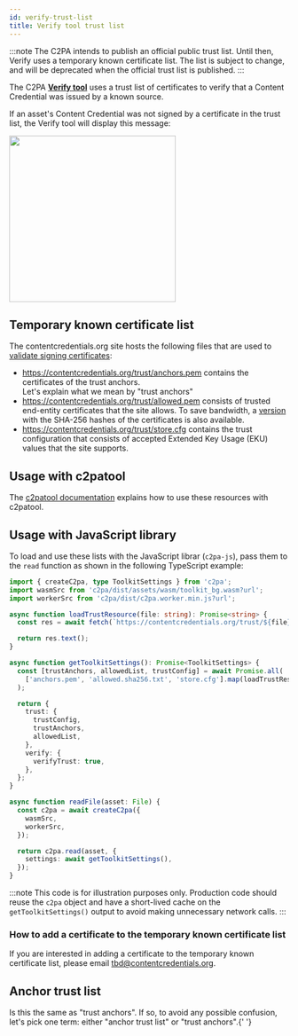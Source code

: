 ```yaml
---
id: verify-trust-list
title: Verify tool trust list
---
```



:::note
The C2PA intends to publish an official public trust list. Until then, Verify uses a temporary known certificate list. The list is subject to change, and will be deprecated when the official trust list is published.
:::

The C2PA **[Verify tool](https://contentcredentials.org/verify)** uses a trust list of certificates to verify that a Content Credential was issued by a known source.

If an asset's Content Credential was not signed by a certificate in the trust list, the Verify tool will display this message:

<img src={verify_unknown_source} width="300" />

## Temporary known certificate list

The contentcredentials.org site hosts the following files that are used to [validate signing certificates](https://c2pa.org/specifications/specifications/2.0/specs/C2PA_Specification.html#_c2pa_signers):

- https://contentcredentials.org/trust/anchors.pem contains the certificates of the trust anchors.
  <div class="review-comment">
    Let's explain what we mean by "trust anchors"
  </div>
- https://contentcredentials.org/trust/allowed.pem consists of trusted end-entity certificates that the site allows. To save bandwidth, a [version](https://contentcredentials.org/trust/allowed.sha256.txt) with the SHA-256 hashes of the certificates is also available.
- https://contentcredentials.org/trust/store.cfg contains the trust configuration that consists of accepted Extended Key Usage (EKU) values that the site supports.

## Usage with c2patool

The [c2patool documentation](../c2patool/#using-the-temporary-contentcredentialsorg--verify-trust-settings) explains how to use these resources with c2patool.

## Usage with JavaScript library

To load and use these lists with the JavaScript librar (`c2pa-js`), pass them to the `read` function as shown in the following TypeScript example:

```ts
import { createC2pa, type ToolkitSettings } from 'c2pa';
import wasmSrc from 'c2pa/dist/assets/wasm/toolkit_bg.wasm?url';
import workerSrc from 'c2pa/dist/c2pa.worker.min.js?url';

async function loadTrustResource(file: string): Promise<string> {
  const res = await fetch(`https://contentcredentials.org/trust/${file}`);

  return res.text();
}

async function getToolkitSettings(): Promise<ToolkitSettings> {
  const [trustAnchors, allowedList, trustConfig] = await Promise.all(
    ['anchors.pem', 'allowed.sha256.txt', 'store.cfg'].map(loadTrustResource),
  );

  return {
    trust: {
      trustConfig,
      trustAnchors,
      allowedList,
    },
    verify: {
      verifyTrust: true,
    },
  };
}

async function readFile(asset: File) {
  const c2pa = await createC2pa({
    wasmSrc,
    workerSrc,
  });

  return c2pa.read(asset, {
    settings: await getToolkitSettings(),
  });
}
```

:::note
This code is for illustration purposes only. Production code should reuse the `c2pa` object and have a short-lived cache on the `getToolkitSettings()` output to avoid making unnecessary network calls.
:::

### How to add a certificate to the temporary known certificate list

If you are interested in adding a certificate to the temporary known certificate list, please email tbd@contentcredentials.org.

## Anchor trust list

<div class="review-comment">
  Is this the same as "trust anchors". If so, to avoid any possible confusion,
  let's pick one term: either "anchor trust list" or "trust anchors".{' '}
</div>
